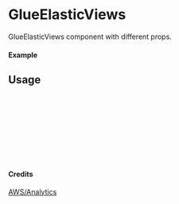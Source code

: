 
<Meta of={GlueElasticViews} title="AWS/Analytics/GlueElasticViews" />

# GlueElasticViews

GlueElasticViews component with different props.

#### Example

<Canvas of={GlueElasticViews.Primary} />

## Usage

```ts
import { GlueElasticViews } from "yadl-ui";

const Example = () => {
  return (
      <GlueElasticViews />
  );
};

export default Example;
```

#### Credits
[AWS/Analytics](https://aws-icons.com/)
